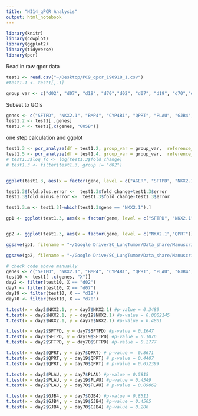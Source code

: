 ```yaml
---
title: "NI14_qPCR Analysis"
output: html_notebook
---
```


```r
library(knitr)
library(cowplot)
library(ggplot2)
library(tidyverse)
library(pcr)
```

Read in raw qpcr data
```r
test1 <- read.csv("~/Desktop/PC9_qpcr_190918_1.csv")
#test1.1 <- test1[,-1]
```

```r
group_var <- c("d02", "d07", "d19", "d70","d02", "d07", "d19", "d70","d02", "d07", "d19", "d70")
```

Subset to GOIs
```r
genes <- c("SFTPD", "NKX2.1", "BMP4", "CYP4B1", "QPRT", "PLAU", "GJB4", "KRT6A")
test1.2 <- test1[ ,genes]
test1.4 <- test1[,c(genes, "GUSB")]
```

one step calculation and ggplot
```r
test1.3 <- pcr_analyze(df = test1.2, group_var = group_var,  reference_group = 'd02', method = "delta_ct")
test1.5 <- pcr_analyze(df = test1.4, group_var = group_var,  reference_gene = 'GUSB', reference_group = 'd02', method = "delta_delta_ct")
# test1.3$log_fc <- log(test1.3$fold_change)
# test1.3 <- filter(test1.3, group != "d02")


ggplot(test1.3, aes(x = factor(gene, level = c("AGER", "SFTPD", "NKX2.1", "BMP4", "NAPSA", "DLC1", "CYP4B1", "PDE4C", "ABCA1", "QPRT", "PLAU", "SERPINE1", "GJB4", "KRT6A")), y = fold_change, group = factor(group, level = c("d07", "d19", "d70")))) + geom_bar(position = "dodge", stat = "summary") + xlab ("Gene") + ylab("Log Fold Change") + scale_fill_discrete(name = "Timepoint", labels = c("d7 (PER)", "d19 (PER)", "AR (PD)"), aesthetics = "fill") + theme_bw() + theme(axis.text.x=element_text(angle=90,hjust=1)) + geom_errorbar(aes(ymin=lower, ymax=upper), width=.2, position=position_dodge(.9))

test1.3$fold.plus.error <-  test1.3$fold_change+test1.3$error
test1.3$fold.minus.error <-  test1.3$fold_change-test1.3$error

test1.3.m <- test1.3[-which(test1.3$gene == "NKX2.1"),]

gp1 <- ggplot(test1.3, aes(x = factor(gene, level = c("SFTPD", "NKX2.1", "BMP4", "CYP4B1", "QPRT", "PLAU", "GJB4", "KRT6A")), y = fold_change, group = factor(group, level = c("d02","d07", "d19", "d70")), fill = group)) + geom_bar(position = "dodge", stat = "summary") + xlab ("Gene") + ylab("Fold Change") + scale_fill_discrete(name = "Timepoint", labels = c("d2 (Baseline)", "d7 (PER)", "d19 (PER)", "AR (PD)"), aesthetics = "fill") + theme_bw() + theme(axis.text.x=element_text(angle=90,hjust=1)) + geom_errorbar(aes(ymin=fold.minus.error, ymax=fold.plus.error), width=.2, position=position_dodge(.9)) + facet_wrap(.~ factor(gene, level = c("SFTPD", "NKX2.1", "BMP4", "CYP4B1", "QPRT", "PLAU", "GJB4", "KRT6A")), scales = "free", nrow=1) + theme(axis.title.x=element_blank(),axis.text.x=element_blank(), axis.ticks.x=element_blank())


gp2 <- ggplot(test1.3, aes(x = factor(gene, level = c("NKX2.1","QPRT")), y = fold_change, group = factor(group, level = c("d02","d07", "d19", "d70")), fill = group)) + geom_bar(position = "dodge", stat = "summary") + xlab ("Gene") + ylab("Fold Change") + scale_fill_discrete(name = "Timepoint", labels = c("d2 (Baseline)", "d7 (PER)", "d19 (PER)", "AR (PD)"), aesthetics = "fill") + theme_bw() + theme(axis.text.x=element_text(angle=90,hjust=1)) + geom_errorbar(aes(ymin=fold.minus.error, ymax=fold.plus.error), width=.2, position=position_dodge(.9)) + facet_wrap(.~ factor(gene, level = c("NKX2.1","QPRT")), scales = "free", nrow=1) + theme(axis.title.x=element_blank(),axis.text.x=element_blank(), axis.ticks.x=element_blank())

ggsave(gp1, filename = "~/Google Drive/SC_LungTumor/Data_share/Manuscript/Tables and Figures/Figures_illustrator/Figure_3/qpcr_plot_8genes.pdf", height = 7, width = 14)

ggsave(gp2, filename = "~/Google Drive/SC_LungTumor/Data_share/Manuscript/Tables and Figures/Figures_illustrator/Figure_3/qpcr_plot_2genes.pdf", height = 7, width = 14)
```

```r
# check code above manually
genes <- c("SFTPD", "NKX2.1", "BMP4", "CYP4B1", "QPRT", "PLAU", "GJB4", "KRT6A")
test10 <- test1[ ,c(genes, "X")]
day2 <- filter(test10, X == "d02")
day7 <- filter(test10, X == "d07")
day19 <- filter(test10, X == "d19")
day70 <- filter(test10, X == "d70")

t.test(x = day2$NKX2.1, y = day7$NKX2.1) #p-value = 0.3489
t.test(x = day2$NKX2.1, y = day19$NKX2.1) #p-value = 0.0002145
t.test(x = day2$NKX2.1, y = day70$NKX2.1) #p-value = 0.4801

t.test(x = day2$SFTPD, y = day7$SFTPD) #p-value = 0.1647
t.test(x = day2$SFTPD, y = day19$SFTPD) #p-value = 0.1076
t.test(x = day2$SFTPD, y = day70$SFTPD) #p-value = 0.2777

t.test(x = day2$QPRT, y = day7$QPRT) # p-value =  0.8671
t.test(x = day2$QPRT, y = day19$QPRT) # p-value = 0.4407
t.test(x = day2$QPRT, y = day70$QPRT) # p-value = 0.032399

t.test(x = day2$PLAU, y = day7$PLAU) #p-value = 0.5815
t.test(x = day2$PLAU, y = day19$PLAU) #p-value = 0.4349
t.test(x = day2$PLAU, y = day70$PLAU) # p-value = 0.09062

t.test(x = day2$GJB4, y = day7$GJB4) #p-value = 0.8511
t.test(x = day2$GJB4, y = day19$GJB4) #p-value = 0.4505
t.test(x = day2$GJB4, y = day70$GJB4) #p-value = 0.286
```



